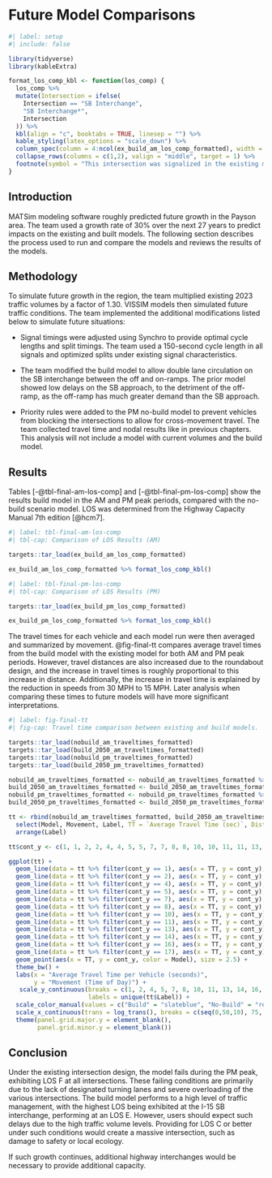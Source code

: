 # Future Model Comparisons

```r
#| label: setup
#| include: false

library(tidyverse)
library(kableExtra)

format_los_comp_kbl <- function(los_comp) {
  los_comp %>%
  mutate(Intersection = ifelse(
    Intersection == "SB Interchange",
    "SB Interchange*",
    Intersection
  )) %>% 
  kbl(align = "c", booktabs = TRUE, linesep = "") %>% 
  kable_styling(latex_options = "scale_down") %>% 
  column_spec(column = 4:ncol(ex_build_am_los_comp_formatted), width = "3cm") %>% 
  collapse_rows(columns = c(1,2), valign = "middle", target = 1) %>% 
  footnote(symbol = "This intersection was signalized in the existing model, but is unsignalized in the build model.")
}
```

## Introduction

MATSim modeling software roughly predicted future growth in the Payson area.
The team used a growth rate of 30% over the next 27 years to predict impacts on the existing and built models.
The following section describes the process used to run and compare the models and reviews the results of the models.

## Methodology

To simulate future growth in the region, the team multiplied existing 2023 traffic volumes by a factor of 1.30.
VISSIM models then simulated future traffic conditions.
The team implemented the additional modifications listed below to simulate future situations:

-   Signal timings were adjusted using Synchro to provide optimal cycle lengths and split timings.
    The team used a 150-second cycle length in all signals and optimized splits under existing signal characteristics.

-   The team modified the build model to allow double lane circulation on the SB interchange between the off and on-ramps.
    The prior model showed low delays on the SB approach, to the detriment of the off-ramp, as the off-ramp has much greater demand than the SB approach.

-   Priority rules were added to the PM no-build model to prevent vehicles from blocking the intersections to allow for cross-movement travel.
    The team collected travel time and nodal results like in previous chapters.
    This analysis will not include a model with current volumes and the build model.

## Results

Tables [-@tbl-final-am-los-comp] and [-@tbl-final-pm-los-comp] show the results build model in the AM and PM peak periods, compared with the no-build scenario model.
LOS was determined from the Highway Capacity Manual 7th edition [@hcm7].

```r
#| label: tbl-final-am-los-comp
#| tbl-cap: Comparison of LOS Results (AM)

targets::tar_load(ex_build_am_los_comp_formatted)

ex_build_am_los_comp_formatted %>% format_los_comp_kbl()
```

```r
#| label: tbl-final-pm-los-comp
#| tbl-cap: Comparison of LOS Results (PM)

targets::tar_load(ex_build_pm_los_comp_formatted)

ex_build_pm_los_comp_formatted %>% format_los_comp_kbl()
```

The travel times for each vehicle and each model run were then averaged and summarized by movement.
@fig-final-tt compares average travel times from the build model with the existing model for both AM and PM peak periods.
However, travel distances are also increased due to the roundabout design, and the increase in travel times is roughly proportional to this increase in distance.
Additionally, the increase in travel time is explained by the reduction in speeds from 30 MPH to 15 MPH.
Later analysis when comparing these times to future models will have more significant interpretations.

```r
#| label: fig-final-tt
#| fig-cap: Travel time comparison between existing and build models.

targets::tar_load(nobuild_am_traveltimes_formatted)
targets::tar_load(build_2050_am_traveltimes_formatted)
targets::tar_load(nobuild_pm_traveltimes_formatted)
targets::tar_load(build_2050_pm_traveltimes_formatted)

nobuild_am_traveltimes_formatted <- nobuild_am_traveltimes_formatted %>% mutate(Model = "No-Build", Label = paste0(Movement," (AM)"))
build_2050_am_traveltimes_formatted <- build_2050_am_traveltimes_formatted %>% mutate(Model = "Build", Label = paste0(Movement," (AM)"))
nobuild_pm_traveltimes_formatted <- nobuild_pm_traveltimes_formatted %>% mutate(Model = "No-Build", Label = paste0(Movement," (PM)"))
build_2050_pm_traveltimes_formatted <- build_2050_pm_traveltimes_formatted %>% mutate(Model = "Build", Label = paste0(Movement," (PM)"))

tt <- rbind(nobuild_am_traveltimes_formatted, build_2050_am_traveltimes_formatted, nobuild_pm_traveltimes_formatted, build_2050_pm_traveltimes_formatted) %>%
  select(Model, Movement, Label, TT = `Average Travel Time (sec)`, Distance = `Average Distance Traveled (ft)`) %>%
  arrange(Label)

tt$cont_y <- c(1, 1, 2, 2, 4, 4, 5, 5, 7, 7, 8, 8, 10, 10, 11, 11, 13, 13, 14, 14, 16, 16, 17, 17)

ggplot(tt) +
  geom_line(data = tt %>% filter(cont_y == 1), aes(x = TT, y = cont_y), color = "red") +
  geom_line(data = tt %>% filter(cont_y == 2), aes(x = TT, y = cont_y), color = "red") +
  geom_line(data = tt %>% filter(cont_y == 4), aes(x = TT, y = cont_y), color = "red") +
  geom_line(data = tt %>% filter(cont_y == 5), aes(x = TT, y = cont_y), color = "red") +
  geom_line(data = tt %>% filter(cont_y == 7), aes(x = TT, y = cont_y), color = "red") +
  geom_line(data = tt %>% filter(cont_y == 8), aes(x = TT, y = cont_y), color = "red") +
  geom_line(data = tt %>% filter(cont_y == 10), aes(x = TT, y = cont_y), color = "red") +
  geom_line(data = tt %>% filter(cont_y == 11), aes(x = TT, y = cont_y), color = "red") +
  geom_line(data = tt %>% filter(cont_y == 13), aes(x = TT, y = cont_y), color = "red") +
  geom_line(data = tt %>% filter(cont_y == 14), aes(x = TT, y = cont_y), color = "red") +
  geom_line(data = tt %>% filter(cont_y == 16), aes(x = TT, y = cont_y), color = "red") +
  geom_line(data = tt %>% filter(cont_y == 17), aes(x = TT, y = cont_y), color = "red") +
  geom_point(aes(x = TT, y = cont_y, color = Model), size = 2.5) +
  theme_bw() +
  labs(x = "Average Travel Time per Vehicle (seconds)",
       y = "Movement (Time of Day)") +
   scale_y_continuous(breaks = c(1, 2, 4, 5, 7, 8, 10, 11, 13, 14, 16, 17), 
                      labels = unique(tt$Label)) +
  scale_color_manual(values = c("Build" = "slateblue", "No-Build" = "red")) +
  scale_x_continuous(trans = log_trans(), breaks = c(seq(0,50,10), 75, seq(100,500,100), 15, 150), minor_breaks = c(seq(0,100,5), seq(100,500,50)), limits = c(10,NA), expand = expansion(c(0,0.05))) +
  theme(panel.grid.major.y = element_blank(),
        panel.grid.minor.y = element_blank())

```

## Conclusion

Under the existing intersection design, the model fails during the PM peak, exhibiting LOS F at all intersections.
These failing conditions are primarily due to the lack of designated turning lanes and severe overloading of the various intersections.
The build model performs to a high level of traffic management, with the highest LOS being exhibited at the I-15 SB interchange, performing at an LOS E. However, users should expect such delays due to the high traffic volume levels.
Providing for LOS C or better under such conditions would create a massive intersection, such as damage to safety or local ecology.

If such growth continues, additional highway interchanges would be necessary to provide additional capacity.
